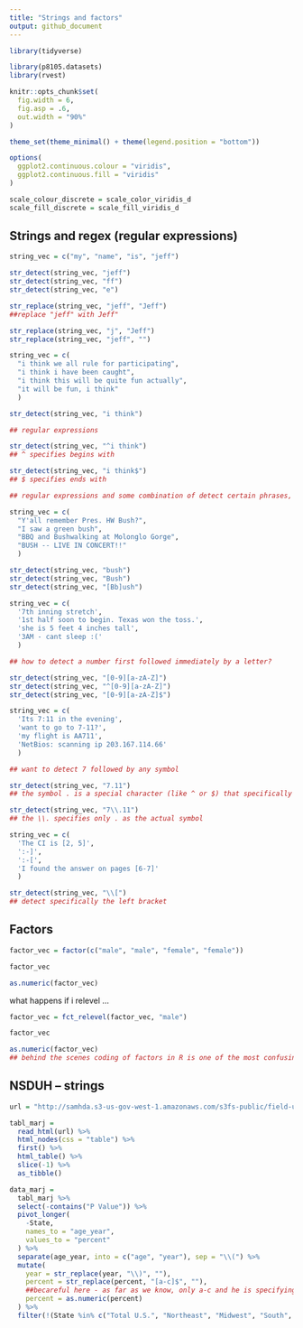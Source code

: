 ```yaml
---
title: "Strings and factors"
output: github_document
---
```


```r
library(tidyverse)

library(p8105.datasets)
library(rvest)

knitr::opts_chunk$set(
  fig.width = 6,
  fig.asp = .6,
  out.width = "90%"
)

theme_set(theme_minimal() + theme(legend.position = "bottom"))

options(
  ggplot2.continuous.colour = "viridis",
  ggplot2.continuous.fill = "viridis"
)

scale_colour_discrete = scale_color_viridis_d
scale_fill_discrete = scale_fill_viridis_d
```


## Strings and regex (regular expressions)

```r
string_vec = c("my", "name", "is", "jeff")

str_detect(string_vec, "jeff")
str_detect(string_vec, "ff")
str_detect(string_vec, "e")

str_replace(string_vec, "jeff", "Jeff")
##replace "jeff" with Jeff"

str_replace(string_vec, "j", "Jeff")
str_replace(string_vec, "jeff", "")


```

```r
string_vec = c(
  "i think we all rule for participating",
  "i think i have been caught",
  "i think this will be quite fun actually",
  "it will be fun, i think"
  )

str_detect(string_vec, "i think")

## regular expressions

str_detect(string_vec, "^i think")
## ^ specifies begins with

str_detect(string_vec, "i think$")
## $ specifies ends with

## regular expressions and some combination of detect certain phrases, begins with, or ends with
```

```r
string_vec = c(
  "Y'all remember Pres. HW Bush?",
  "I saw a green bush",
  "BBQ and Bushwalking at Molonglo Gorge",
  "BUSH -- LIVE IN CONCERT!!"
  )

str_detect(string_vec, "bush")
str_detect(string_vec, "Bush")
str_detect(string_vec, "[Bb]ush")
```

```r
string_vec = c(
  '7th inning stretch',
  '1st half soon to begin. Texas won the toss.',
  'she is 5 feet 4 inches tall',
  '3AM - cant sleep :('
  )

## how to detect a number first followed immediately by a letter?

str_detect(string_vec, "[0-9][a-zA-Z]")
str_detect(string_vec, "^[0-9][a-zA-Z]")
str_detect(string_vec, "[0-9][a-zA-Z]$")
```

```r
string_vec = c(
  'Its 7:11 in the evening',
  'want to go to 7-11?',
  'my flight is AA711',
  'NetBios: scanning ip 203.167.114.66'
  )

## want to detect 7 followed by any symbol

str_detect(string_vec, "7.11")
## the symbol . is a special character (like ^ or $) that specifically means any symbol afterwards

str_detect(string_vec, "7\\.11")
## the \\. specifies only . as the actual symbol
```


```r
string_vec = c(
  'The CI is [2, 5]',
  ':-]',
  ':-[',
  'I found the answer on pages [6-7]'
  )

str_detect(string_vec, "\\[")
## detect specifically the left bracket
```


## Factors

```r
factor_vec = factor(c("male", "male", "female", "female"))

factor_vec

as.numeric(factor_vec)
```

what happens if i relevel ...

```r
factor_vec = fct_relevel(factor_vec, "male")

factor_vec

as.numeric(factor_vec)
## behind the scenes coding of factors in R is one of the most confusing things.  in this case, R defaulted to alphabetical order for male and female 
```


## NSDUH -- strings

```r
url = "http://samhda.s3-us-gov-west-1.amazonaws.com/s3fs-public/field-uploads/2k15StateFiles/NSDUHsaeShortTermCHG2015.htm"

tabl_marj =
  read_html(url) %>% 
  html_nodes(css = "table") %>% 
  first() %>%
  html_table() %>%
  slice(-1) %>% 
  as_tibble()
```

```r
data_marj =
  tabl_marj %>% 
  select(-contains("P Value")) %>% 
  pivot_longer(
    -State, 
    names_to = "age_year",
    values_to = "percent"
  ) %>% 
  separate(age_year, into = c("age", "year"), sep = "\\(") %>% 
  mutate(
    year = str_replace(year, "\\)", ""),
    percent = str_replace(percent, "[a-c]$", ""),
    ##becareful here - as far as we know, only a-c and he is specifying this range only - if he is wrong, the code would break and that is desired
    percent = as.numeric(percent)
  ) %>% 
  filter(!(State %in% c("Total U.S.", "Northeast", "Midwest", "South", "West")))
```

```r

```

